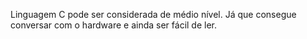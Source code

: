 






Linguagem C pode ser considerada de médio nível. Já que consegue
conversar com o hardware e ainda ser fácil de ler.


